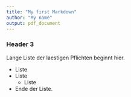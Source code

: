 ```yaml
---
title: "My first Markdown"
author: "My name"
output: pdf_document
---
```


### Header 3
Lange Liste der laestigen Pflichten beginnt hier.

- Liste
- Liste
  - Liste
- Ende der Liste.
